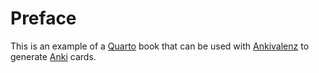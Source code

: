 # Preface {.unnumbered}

This is an example of a [Quarto](https://quarto.org/) book that can be used with [Ankivalenz](https://github.com/vangberg/ankivalenz) to generate [Anki](https://apps.ankiweb.net/) cards.
